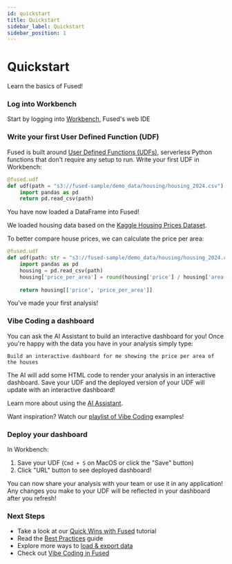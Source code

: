 ```yaml
---
id: quickstart
title: Quickstart
sidebar_label: Quickstart
sidebar_position: 1
---
```


# Quickstart

Learn the basics of Fused!

### Log into Workbench

Start by logging into [Workbench](https://www.fused.io/workbench), Fused's web IDE

### Write your first User Defined Function (UDF)

Fused is built around [User Defined Functions (UDFs)](/core-concepts/why/), serverless Python functions that don't require any setup to run. Write your first UDF in Workbench: 

```python
@fused.udf
def udf(path = "s3://fused-sample/demo_data/housing/housing_2024.csv"):
	import pandas as pd
	return pd.read_csv(path)
```

You have now loaded a DataFrame into Fused! 

We loaded housing data based on the [Kaggle Housing Prices Dataset](https://www.kaggle.com/datasets/yasserh/housing-prices-dataset). 

To better compare house prices, we can calculate the price per area:

```python
@fused.udf
def udf(path: str = "s3://fused-sample/demo_data/housing/housing_2024.csv"):
    import pandas as pd
    housing = pd.read_csv(path)
    housing['price_per_area'] = round(housing['price'] / housing['area'], 2)
    
    return housing[['price', 'price_per_area']]
```

You've made your first analysis!

### Vibe Coding a dashboard

You can ask the AI Assistant to build an interactive dashboard for you! Once you're happy with the data you have in your analysis simply type:

```text
Build an interactive dashboard for me showing the price per area of the houses
```

The AI will add some HTML code to render your analysis in an interactive dashboard. Save your UDF and the deployed version of your UDF will update with an interactive dashboard!


<LazyReactPlayer
  className="video__player"
  playing={false}
  muted={true}
  controls
  height="100%"
  width="100%"
  url="https://fused-magic.s3.us-west-2.amazonaws.com/workbench-walkthrough-videos/docs_rewrite/tutorials/creating_quickstart_dashboard_lower_res.mp4"
/>

Learn more about using the [AI Assistant](/workbench/ai-assistant/). 

Want inspiration? Watch our [playlist of Vibe Coding](https://www.youtube.com/playlist?list=PL2SQ46N_vAUT0IqXukGR2SpIDuY1-icI0) examples!

### Deploy your dashboard

In Workbench:
1. Save your UDF (`Cmd + S` on MacOS or click the "Save" button)
2. Click "URL" button to see deployed dashboard!

You can now share your analysis with your team or use it in any application! Any changes you make to your UDF will be reflected in your dashboard after you refresh!

### Next Steps

- Take a look at our [Quick Wins with Fused](/tutorials/2min-with-fused/) tutorial
- Read the [Best Practices](/core-concepts/best-practices/) guide
- Explore more ways to [load & export data](/tutorials/load-export-data/)
- Check out [Vibe Coding in Fused](/tutorials/2min-with-fused/#vibe-coding-in-fused)